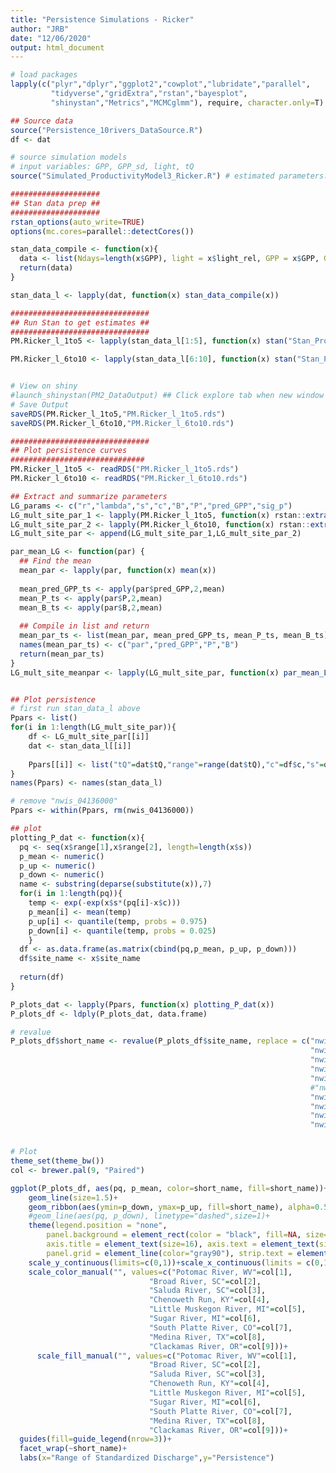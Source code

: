 ```yaml
---
title: "Persistence Simulations - Ricker"
author: "JRB"
date: "12/06/2020"
output: html_document
---
```


```r
# load packages
lapply(c("plyr","dplyr","ggplot2","cowplot","lubridate","parallel",
         "tidyverse","gridExtra","rstan","bayesplot",
         "shinystan","Metrics","MCMCglmm"), require, character.only=T)

## Source data
source("Persistence_10rivers_DataSource.R")
df <- dat

# source simulation models
# input variables: GPP, GPP_sd, light, tQ
source("Simulated_ProductivityModel3_Ricker.R") # estimated parameters: r, beta_0, s, c, sig_p
```

```r
####################
## Stan data prep ##
####################
rstan_options(auto_write=TRUE)
options(mc.cores=parallel::detectCores())

stan_data_compile <- function(x){
  data <- list(Ndays=length(x$GPP), light = x$light_rel, GPP = x$GPP, GPP_sd = x$GPP_sd, tQ = x$tQ)
  return(data)
}

stan_data_l <- lapply(dat, function(x) stan_data_compile(x))

###############################
## Run Stan to get estimates ##
###############################
PM.Ricker_l_1to5 <- lapply(stan_data_l[1:5], function(x) stan("Stan_ProductivityModel3_Ricker.stan", data=x,chains=3,iter=5000, control=list(max_treedepth=12)))

PM.Ricker_l_6to10 <- lapply(stan_data_l[6:10], function(x) stan("Stan_ProductivityModel3_Ricker.stan", data=x,chains=3,iter=5000, control=list(max_treedepth=12)))


# View on shiny
#launch_shinystan(PM2_DataOutput) ## Click explore tab when new window opens
# Save Output
saveRDS(PM.Ricker_l_1to5,"PM.Ricker_l_1to5.rds")
saveRDS(PM.Ricker_l_6to10,"PM.Ricker_l_6to10.rds")

```

```r
###############################
## Plot persistence curves
##############################
PM.Ricker_l_1to5 <- readRDS("PM.Ricker_l_1to5.rds")
PM.Ricker_l_6to10 <- readRDS("PM.Ricker_l_6to10.rds")

## Extract and summarize parameters
LG_params <- c("r","lambda","s","c","B","P","pred_GPP","sig_p")
LG_mult_site_par_1 <- lapply(PM.Ricker_l_1to5, function(x) rstan::extract(x, LG_params))
LG_mult_site_par_2 <- lapply(PM.Ricker_l_6to10, function(x) rstan::extract(x, LG_params))
LG_mult_site_par <- append(LG_mult_site_par_1,LG_mult_site_par_2)

par_mean_LG <- function(par) {
  ## Find the mean
  mean_par <- lapply(par, function(x) mean(x))
  
  mean_pred_GPP_ts <- apply(par$pred_GPP,2,mean)
  mean_P_ts <- apply(par$P,2,mean)
  mean_B_ts <- apply(par$B,2,mean)
  
  ## Compile in list and return
  mean_par_ts <- list(mean_par, mean_pred_GPP_ts, mean_P_ts, mean_B_ts)
  names(mean_par_ts) <- c("par","pred_GPP","P","B")
  return(mean_par_ts)
}
LG_mult_site_meanpar <- lapply(LG_mult_site_par, function(x) par_mean_LG(x))


## Plot persistence
# first run stan_data_l above
Ppars <- list()
for(i in 1:length(LG_mult_site_par)){
    df <- LG_mult_site_par[[i]]
    dat <- stan_data_l[[i]]
    
    Ppars[[i]] <- list("tQ"=dat$tQ,"range"=range(dat$tQ),"c"=df$c,"s"=df$s, "site_name"=names(stan_data_l)[i])
}
names(Ppars) <- names(stan_data_l)

# remove "nwis_04136000"
Ppars <- within(Ppars, rm(nwis_04136000))

## plot
plotting_P_dat <- function(x){
  pq <- seq(x$range[1],x$range[2], length=length(x$s))
  p_mean <- numeric()
  p_up <- numeric()
  p_down <- numeric()
  name <- substring(deparse(substitute(x)),7)
  for(i in 1:length(pq)){
    temp <- exp(-exp(x$s*(pq[i]-x$c)))
    p_mean[i] <- mean(temp)
    p_up[i] <- quantile(temp, probs = 0.975)
    p_down[i] <- quantile(temp, probs = 0.025)
    }
  df <- as.data.frame(as.matrix(cbind(pq,p_mean, p_up, p_down)))
  df$site_name <- x$site_name
  
  return(df)
}

P_plots_dat <- lapply(Ppars, function(x) plotting_P_dat(x))
P_plots_df <- ldply(P_plots_dat, data.frame)

# revalue
P_plots_df$short_name <- revalue(P_plots_df$site_name, replace = c("nwis_01608500"="Potomac River, WV",
                                                                   "nwis_02156500"="Broad River, SC",
                                                                   "nwis_02168504"="Saluda River, SC",
                                                                   "nwis_03298150"="Chenoweth Run, KY",
                                                                   "nwis_04121944"="Little Muskegon River, MI",
                                                                   #"nwis_04136000"="Au Sable River, MI",
                                                                   "nwis_05435950"="Sugar River, MI",
                                                                   "nwis_06711565"="South Platte River, CO",
                                                                   "nwis_08181500"="Medina River, TX",
                                                                   "nwis_14211010"="Clackamas River, OR"))


# Plot
theme_set(theme_bw())
col <- brewer.pal(9, "Paired")

ggplot(P_plots_df, aes(pq, p_mean, color=short_name, fill=short_name))+
    geom_line(size=1.5)+
    geom_ribbon(aes(ymin=p_down, ymax=p_up, fill=short_name), alpha=0.5)+
    #geom_line(aes(pq, p_down), linetype="dashed",size=1)+
    theme(legend.position = "none",
        panel.background = element_rect(color = "black", fill=NA, size=1),
        axis.title = element_text(size=16), axis.text = element_text(size=13),
        panel.grid = element_line(color="gray90"), strip.text = element_text(size=14))+
    scale_y_continuous(limits=c(0,1))+scale_x_continuous(limits = c(0,1))+
    scale_color_manual("", values=c("Potomac River, WV"=col[1],
                               "Broad River, SC"=col[2],
                               "Saluda River, SC"=col[3],
                               "Chenoweth Run, KY"=col[4],
                               "Little Muskegon River, MI"=col[5],
                               "Sugar River, MI"=col[6],
                               "South Platte River, CO"=col[7],
                               "Medina River, TX"=col[8],
                               "Clackamas River, OR"=col[9]))+
      scale_fill_manual("", values=c("Potomac River, WV"=col[1],
                               "Broad River, SC"=col[2],
                               "Saluda River, SC"=col[3],
                               "Chenoweth Run, KY"=col[4],
                               "Little Muskegon River, MI"=col[5],
                               "Sugar River, MI"=col[6],
                               "South Platte River, CO"=col[7],
                               "Medina River, TX"=col[8],
                               "Clackamas River, OR"=col[9]))+
  guides(fill=guide_legend(nrow=3))+
  facet_wrap(~short_name)+
  labs(x="Range of Standardized Discharge",y="Persistence")

```

